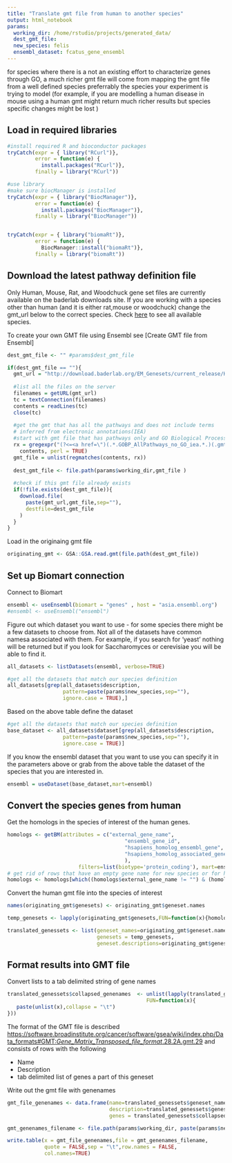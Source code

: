 ```yaml
---
title: "Translate gmt file from human to another species"
output: html_notebook
params:
  working_dir: /home/rstudio/projects/generated_data/
  dest_gmt_file: 
  new_species: felis
  ensembl_dataset: fcatus_gene_ensembl
---
```


for species where there is a not an existing effort to characterize genes through GO, a much richer gmt file will come from mapping the gmt file from a well defined species preferrably the species your experiment is trying to model (for example, if you are modelling a human disease in mouse using a human gmt might return much richer results but species specific changes might be lost )

## Load in required libraries

```r
#install required R and bioconductor packages
tryCatch(expr = { library("RCurl")}, 
         error = function(e) {  
           install.packages("RCurl")}, 
         finally = library("RCurl"))

#use library
#make sure biocManager is installed
tryCatch(expr = { library("BiocManager")}, 
         error = function(e) { 
           install.packages("BiocManager")}, 
         finally = library("BiocManager"))


tryCatch(expr = { library("biomaRt")}, 
         error = function(e) { 
           BiocManager::install("biomaRt")}, 
         finally = library("biomaRt"))

```

## Download the latest pathway definition file

Only Human, Mouse, Rat, and Woodchuck gene set files are currently available on the baderlab downloads site.  If you are working with a species other than human (and it is either rat,mouse or woodchuck) change the gmt_url below to the correct species. Check [here](http://download.baderlab.org/EM_Genesets/current_release/) to see all available species.

To create your own GMT file using Ensembl see [Create GMT file from Ensembl]

```r

dest_gmt_file <- "" #params$dest_gmt_file 

if(dest_gmt_file == ""){
  gmt_url = "http://download.baderlab.org/EM_Genesets/current_release/Human/symbol/"
  
  #list all the files on the server
  filenames = getURL(gmt_url)
  tc = textConnection(filenames)
  contents = readLines(tc)
  close(tc)
  
  #get the gmt that has all the pathways and does not include terms 
  # inferred from electronic annotations(IEA)
  #start with gmt file that has pathways only and GO Biological Process only.
  rx = gregexpr("(?<=<a href=\")(.*.GOBP_AllPathways_no_GO_iea.*.)(.gmt)(?=\">)",
    contents, perl = TRUE)
  gmt_file = unlist(regmatches(contents, rx))
  
  dest_gmt_file <- file.path(params$working_dir,gmt_file )
  
  #check if this gmt file already exists
  if(!file.exists(dest_gmt_file)){
    download.file(
      paste(gmt_url,gmt_file,sep=""),
      destfile=dest_gmt_file
    )
  }
}

```



Load in the originaing gmt file
```r
originating_gmt <- GSA::GSA.read.gmt(file.path(dest_gmt_file))
```

## Set up Biomart connection

Connect to Biomart
```r
ensembl <- useEnsembl(biomart = "genes" , host = "asia.ensembl.org")
#ensembl <- useEnsembl("ensembl")
```


Figure out which dataset you want to use - for some species there might be a few datasets to choose from.  Not all of the datasets have common namesa associated with them.  For example, if you search for 'yeast' nothing will be returned but if you look for Saccharomyces or cerevisiae  you will be able to find it.

```r
all_datasets <- listDatasets(ensembl, verbose=TRUE)

#get all the datasets that match our species definition
all_datasets[grep(all_datasets$description,
                  pattern=paste(params$new_species,sep=""),
                  ignore.case = TRUE),]
```

Based on the above table define the dataset
```r
#get all the datasets that match our species definition
base_dataset <- all_datasets$dataset[grep(all_datasets$description,
                  pattern=paste(params$new_species,sep=""),
                  ignore.case = TRUE)]
```



If you know the ensembl dataset that you want to use you can specify it in the parameters above or grab from the above table the dataset of the species that you are interested in. 

```r
ensembl = useDataset(base_dataset,mart=ensembl)
```

## Convert the species genes from human

Get the homologs in the species of interest of the human genes.
```r
homologs <- getBM(attributes = c("external_gene_name",
                                      "ensembl_gene_id",
                                      "hsapiens_homolog_ensembl_gene", 
                                      "hsapiens_homolog_associated_gene_name" 
                                      ), 
                       filters=list(biotype='protein_coding'), mart=ensembl);
# get rid of rows that have an empty gene name for new species or for human
homologs <- homologs[which((homologs$external_gene_name != "") & (homologs$hsapiens_homolog_associated_gene_name != "")),]

```

Convert the human gmt file into the species of interest

```r

names(originating_gmt$genesets) <- originating_gmt$geneset.names

temp_genesets <- lapply(originating_gmt$genesets,FUN=function(x){homologs$external_gene_name[which(homologs$hsapiens_homolog_associated_gene_name %in% unlist(x))]})

translated_genessets <- list(geneset_names=originating_gmt$geneset.names, 
                             genesets = temp_genesets,
                             geneset.descriptions=originating_gmt$geneset.descriptions)

```


## Format results into GMT file

Convert lists to a tab delimited string of gene names
```r
translated_genessets$collapsed_genenames  <- unlist(lapply(translated_genessets$genesets,
                                             FUN=function(x){
   paste(unlist(x),collapse = "\t")
}))
```


The format of the GMT file is described [https://software.broadinstitute.org/cancer/software/gsea/wiki/index.php/Data_formats#GMT:_Gene_Matrix_Transposed_file_format_.28.2A.gmt.29](here) and consists of rows with the following

  * Name
  * Description
  * tab delimited list of genes a part of this geneset
  
  Write out the gmt file with genenames

```r

gmt_file_genenames <- data.frame(name=translated_genessets$geneset_names,
                                 description=translated_genessets$geneset.descriptions,
                                 genes = translated_genessets$collapsed_genenames)

gmt_genenames_filename <- file.path(params$working_dir, paste(params$new_species,"convertedfrom",basename(dest_gmt_file),sep = "_"))

write.table(x = gmt_file_genenames,file = gmt_genenames_filename,
            quote = FALSE,sep = "\t",row.names = FALSE,
            col.names=TRUE)
```
